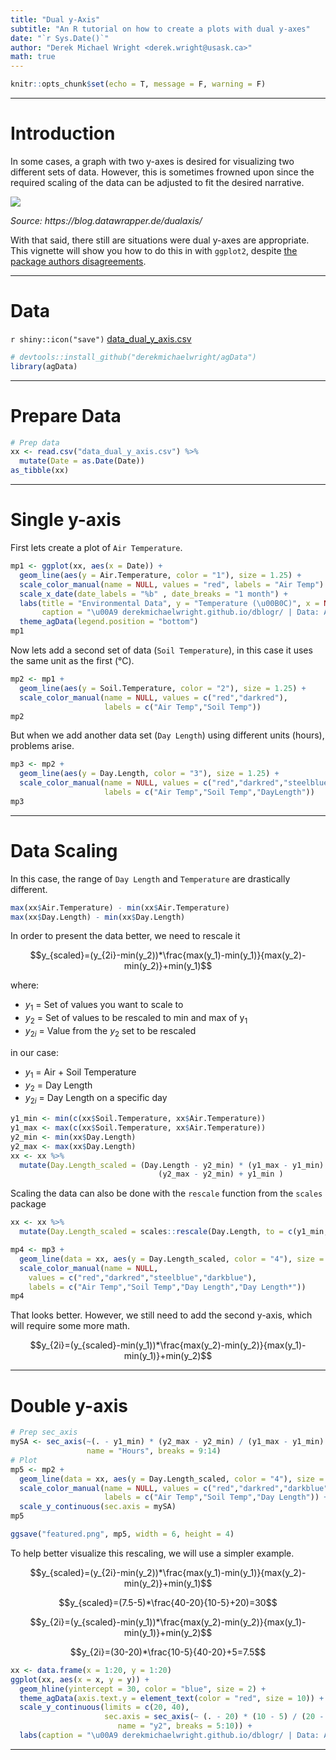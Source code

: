 ```yaml
---
title: "Dual y-Axis"
subtitle: "An R tutorial on how to create a plots with dual y-axes"
date: "`r Sys.Date()`"
author: "Derek Michael Wright <derek.wright@usask.ca>"
math: true
---
```


```r
knitr::opts_chunk$set(echo = T, message = F, warning = F)
```

---

# Introduction

In some cases, a graph with two y-axes is desired for visualizing two different sets of data. However, this is sometimes frowned upon since the required scaling of the data can be adjusted to fit the desired narrative.

![](examples.png)

*Source: https://blog.datawrapper.de/dualaxis/*

With that said, there still are situations were dual y-axes are appropriate. This vignette will show you how to do this in <i class="fab fa-r-project"></i> with `ggplot2`, despite [the package authors disagreements](https://stackoverflow.com/questions/3099219/ggplot-with-2-y-axes-on-each-side-and-different-scales/3101876#3101876).

---

# Data

`r shiny::icon("save")` [data_dual_y_axis.csv](data_dual_y_axis.csv)

```r
# devtools::install_github("derekmichaelwright/agData")
library(agData)
```

---

# Prepare Data

```r
# Prep data
xx <- read.csv("data_dual_y_axis.csv") %>% 
  mutate(Date = as.Date(Date))
as_tibble(xx)
```

---

# Single y-axis

First lets create a plot of `Air Temperature`.

```r
mp1 <- ggplot(xx, aes(x = Date)) +
  geom_line(aes(y = Air.Temperature, color = "1"), size = 1.25) +
  scale_color_manual(name = NULL, values = "red", labels = "Air Temp") +
  scale_x_date(date_labels = "%b" , date_breaks = "1 month") +
  labs(title = "Environmental Data", y = "Temperature (\u00B0C)", x = NULL,
       caption = "\u00A9 derekmichaelwright.github.io/dblogr/ | Data: AGILE") +
  theme_agData(legend.position = "bottom")
mp1
```

Now lets add a second set of data (`Soil Temperature`), in this case it uses the same unit as the first (&deg;C).

```r
mp2 <- mp1 + 
  geom_line(aes(y = Soil.Temperature, color = "2"), size = 1.25) +
  scale_color_manual(name = NULL, values = c("red","darkred"), 
                     labels = c("Air Temp","Soil Temp"))
mp2
```

But when we add another data set (`Day Length`) using different units (hours), problems arise.

```r
mp3 <- mp2 + 
  geom_line(aes(y = Day.Length, color = "3"), size = 1.25) +
  scale_color_manual(name = NULL, values = c("red","darkred","steelblue"), 
                     labels = c("Air Temp","Soil Temp","DayLength"))
mp3
```

---

# Data Scaling

In this case, the range of `Day Length` and `Temperature` are drastically different.

```r
max(xx$Air.Temperature) - min(xx$Air.Temperature)
max(xx$Day.Length) - min(xx$Day.Length)
```

In order to present the data better, we need to rescale it

$$y_{scaled}=(y_{2i}-min(y_2))*\frac{max(y_1)-min(y_1)}{max(y_2)-min(y_2)}+min(y_1)$$

where:

- $y_1$ = Set of values you want to scale to
- $y_2$ = Set of values to be rescaled to min and max of y~1~
- $y_{2i}$ = Value from the $y_2$ set to be rescaled

in our case:

- $y_1$ = Air + Soil Temperature
- $y_2$ = Day Length
- $y_{2i}$ = Day Length on a specific day

```r
y1_min <- min(c(xx$Soil.Temperature, xx$Air.Temperature))
y1_max <- max(c(xx$Soil.Temperature, xx$Air.Temperature))
y2_min <- min(xx$Day.Length)
y2_max <- max(xx$Day.Length)
xx <- xx %>%
  mutate(Day.Length_scaled = (Day.Length - y2_min) * (y1_max - y1_min) / 
                                 (y2_max - y2_min) + y1_min )
```

Scaling the data can also be done with the `rescale` function from the `scales` package

```r
xx <- xx %>% 
  mutate(Day.Length_scaled = scales::rescale(Day.Length, to = c(y1_min, y1_max)))
```

```r
mp4 <- mp3 + 
  geom_line(data = xx, aes(y = Day.Length_scaled, color = "4"), size = 1.25) +
  scale_color_manual(name = NULL, 
    values = c("red","darkred","steelblue","darkblue"), 
    labels = c("Air Temp","Soil Temp","Day Length","Day Length*"))
mp4
```

That looks better. However, we still need to add the second y-axis, which will require some more math.

$$y_{2i}=(y_{scaled}-min(y_1))*\frac{max(y_2)-min(y_2)}{max(y_1)-min(y_1)}+min(y_2)$$

---

# Double y-axis

```r
# Prep sec_axis
mySA <- sec_axis(~(. - y1_min) * (y2_max - y2_min) / (y1_max - y1_min) + y2_min, 
                 name = "Hours", breaks = 9:14)
# Plot
mp5 <- mp2 +
  geom_line(data = xx, aes(y = Day.Length_scaled, color = "4"), size = 1.25) +
  scale_color_manual(name = NULL, values = c("red","darkred","darkblue"), 
                     labels = c("Air Temp","Soil Temp","Day Length")) +
  scale_y_continuous(sec.axis = mySA)
mp5
```

```r
ggsave("featured.png", mp5, width = 6, height = 4)
```

To help better visualize this rescaling, we will use a simpler example.

$$y_{scaled}=(y_{2i}-min(y_2))*\frac{max(y_1)-min(y_1)}{max(y_2)-min(y_2)}+min(y_1)$$

$$y_{scaled}=(7.5-5)*\frac{40-20}{10-5}+20)=30$$


$$y_{2i}=(y_{scaled}-min(y_1))*\frac{max(y_2)-min(y_2)}{max(y_1)-min(y_1)}+min(y_2)$$

$$y_{2i}=(30-20)*\frac{10-5}{40-20}+5=7.5$$

```r
xx <- data.frame(x = 1:20, y = 1:20)
ggplot(xx, aes(x = x, y = y)) + 
  geom_hline(yintercept = 30, color = "blue", size = 2) +
  theme_agData(axis.text.y = element_text(color = "red", size = 10)) +
  scale_y_continuous(limits = c(20, 40), 
                     sec.axis = sec_axis(~ (. - 20) * (10 - 5) / (20 - 0) + 5,
                        name = "y2", breaks = 5:10)) +
  labs(caption = "\u00A9 derekmichaelwright.github.io/dblogr/ | Data: AGILE")
```

---
